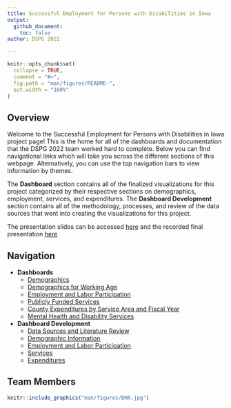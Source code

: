 ```yaml
---
title: Successful Employment for Persons with Disabilities in Iowa
output: 
  github_document:
    toc: false
author: DSPG 2022

---
```


<!-- README.md is generated from README.Rmd. Please edit that file -->

```r
knitr::opts_chunk$set(
  collapse = TRUE,
  comment = "#>",
  fig.path = "man/figures/README-",
  out.width = "100%"
)
```


## Overview

Welcome to the Successful Employment for Persons with Disabilities in Iowa project page! This is the home for all of the dashboards and documentation that the DSPG 2022 team worked hard to complete. Below you can find navigational links which will take you across the different sections of this webpage. Alternatively, you can use the top navigation bars to view information by themes.

The __Dashboard__ section contains all of the finalized visualizations for this project categorized by their respective sections on demographics, employment, services, and expenditures. The __Dashboard Development__ section contains all of the methodology, processes, and review of the data sources that went into creating the visualizations for this project.

The presentation slides can be accessed [here](./man/figures/Successful Employment for Persons with Disabilities in Iowa.pdf) and the recorded final presentation [here](https://www.youtube.com/watch?v=Jipm57lfEQ0)


## Navigation

- __Dashboards__
    + [Demographics](https://dspg-2022.github.io/DHR-Disabilities/articles/DemographicDashboard.html)
    + [Demographics for Working Age](https://dspg-2022.github.io/DHR-Disabilities/articles/DemographicsWorkingAge.html)
    + [Employment and Labor Participation](https://dspg-2022.github.io/DHR-Disabilities/articles/EmploymentLaborDashboard.html)
    + [Publicly Funded Services](https://dspg-2022.github.io/DHR-Disabilities/articles/ServicesDashboard.html)
    + [County Expenditures by Service Area and Fiscal Year](https://dspg-2022.github.io/DHR-Disabilities/articles/ExpendituresDashboard.html)
    + [Mental Health and Disability Services](https://dspg-2022.github.io/DHR-Disabilities/articles/MhdsServicesDashboard.html)
- **Dashboard Development**
    + [Data Sources and Literature Review](https://dspg-2022.github.io/DHR-Disabilities/articles/Dashboard_Development/DataLiteratureReview.html)
    + [Demographic Information](https://dspg-2022.github.io/DHR-Disabilities/articles/Dashboard_Development/Demographics.html)
    + [Employment and Labor Participation](https://dspg-2022.github.io/DHR-Disabilities/articles/Dashboard_Development/EmploymentAndLabor.html)
    + [Services](https://dspg-2022.github.io/DHR-Disabilities/articles/Dashboard_Development/Services.html)
    + [Expenditures](https://dspg-2022.github.io/DHR-Disabilities/articles/Dashboard_Development/Expenditures.html)

## Team Members

```r
knitr::include_graphics("man/figures/DHR.jpg")
```
